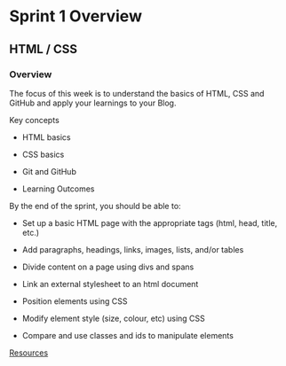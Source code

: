 # Sprint 1 Overview 

## HTML / CSS 

### Overview 

The focus of this week is to understand the basics of HTML, CSS and GitHub and apply your learnings to your Blog. 


Key concepts 

- HTML basics 

- CSS basics 

- Git and GitHub 

- Learning Outcomes 

By the end of the sprint, you should be able to: 

- Set up a basic HTML page with the appropriate tags (html, head, title, etc.) 

- Add paragraphs, headings, links, images, lists, and/or tables 

- Divide content on a page using divs and spans 

- Link an external stylesheet to an html document 

- Position elements using CSS 

- Modify element style (size, colour, etc) using CSS 

- Compare and use classes and ids to manipulate elements 

 
 [Resources](/sprints/sprint-1-copy)